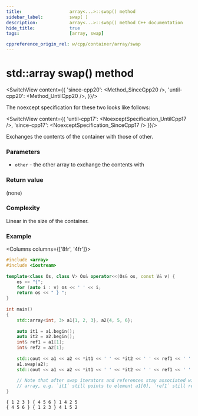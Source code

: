 ```yaml
---
title:					array<...>::swap() method
sidebar_label:			swap( )
description:			array<...>::swap() method C++ documentation
hide_title:				true
tags:					[array, swap]

cppreference_origin_rel: w/cpp/container/array/swap
---
```




<!----------------- Codes ---------------------->

<!-- swap() -->


# std::array swap() method

<SwitchView content={{
	'since-cpp20': <Method_SinceCpp20 />,
	'until-cpp20': <Method_UntilCpp20 />,
}}/>

The noexcept specification for these two looks like follows:

<SwitchView content={{
	'until-cpp17': <NoexceptSpecification_UntilCpp17 />,
	'since-cpp17': <NoexceptSpecification_SinceCpp17 />
}}/>

Exchanges the contents of the container with those of other.

### Parameters

 - `other` - the other array to exchange the contents with

### Return value

(none)

### Complexity

Linear in the size of the container.

### Example

<Columns columns={['8fr', '4fr']}>
<div>

```cpp showLineNumbers
#include <array>
#include <iostream>
 
template<class Os, class V> Os& operator<<(Os& os, const V& v) {
    os << "{";
    for (auto i : v) os << ' ' << i;
    return os << " } ";
}
 
int main()
{
    std::array<int, 3> a1{1, 2, 3}, a2{4, 5, 6};
 
    auto it1 = a1.begin();
    auto it2 = a2.begin();
    int& ref1 = a1[1];
    int& ref2 = a2[1];
 
    std::cout << a1 << a2 << *it1 << ' ' << *it2 << ' ' << ref1 << ' ' << ref2 << '\n';
    a1.swap(a2);
    std::cout << a1 << a2 << *it1 << ' ' << *it2 << ' ' << ref1 << ' ' << ref2 << '\n';
 
    // Note that after swap iterators and references stay associated with their original
    // array, e.g. `it1` still points to element a1[0], `ref1` still refers to a1[1].
}
```

</div>
<div>

```plaintext title="Possible output"
{ 1 2 3 } { 4 5 6 } 1 4 2 5
{ 4 5 6 } { 1 2 3 } 4 1 5 2
```

</div>
</Columns>